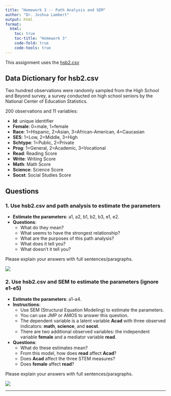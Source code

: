 ```yaml
---
title: "Homework 3 -- Path Analysis and SEM"
author: "Dr. Joshua Lambert"
output: html
format:
  html:
    toc: true
    toc-title: "Homework 3"
    code-fold: true
    code-tools: true
---
```



This assignment uses the <a href="hsb2.csv" download>hsb2.csv</a>

## Data Dictionary for hsb2.csv

Two hundred observations were randomly sampled from the High School and Beyond survey, a survey conducted on high school seniors by the National Center of Education Statistics.

200 observations and 11 variables:

-   **Id**: unique identifier
-   **Female**: 0=male, 1=female
-   **Race**: 1=Hispanic, 2=Asian, 3=African-American, 4=Caucasian
-   **SES**: 1=Low, 2=Middle, 3=High
-   **Schtype**: 1=Public, 2=Private
-   **Prog**: 1=General, 2=Academic, 3=Vocational
-   **Read**: Reading Score
-   **Write**: Writing Score
-   **Math**: Math Score
-   **Science**: Science Score
-   **Socst**: Social Studies Score

## Questions


### 1. Use hsb2.csv and path analysis to estimate the parameters

-   **Estimate the parameters**: a1, a2, b1, b2, b3, e1, e2.
-   **Questions**:
    -   What do they mean?
    -   What seems to have the strongest relationship?
    -   What are the purposes of this path analysis?
    -   What does it tell you?
    -   What doesn’t it tell you?

Please explain your answers with full sentences/paragraphs.

![](HW3_pic1.png)

### 2. Use hsb2.csv and SEM to estimate the parameters (ignore e1-e5)

-   **Estimate the parameters**: a1-a4.
-   **Instructions**:
    -   Use SEM (Structural Equation Modeling) to estimate the parameters.
    -   You can use JMP or AMOS to answer this question.
    -   The dependent variable is a latent variable **Acad** with three observed indicators: **math**, **science**, and **socst**.
    -   There are two additional observed variables: the independent variable **female** and a mediator variable **read**.
-   **Questions**:
    -   What do these estimates mean?
    -   From this model, how does **read** affect **Acad**?
    -   Does **Acad** affect the three STEM measures?
    -   Does **female** affect **read**?

Please explain your answers with full sentences/paragraphs.

![](HW3_pic2.png)

------------------------------------------------------------------------
